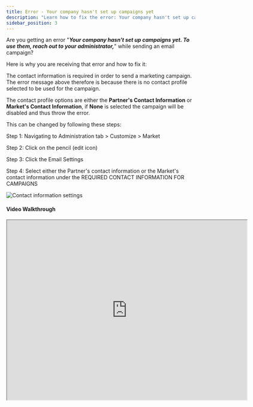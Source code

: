 ```yaml
---
title: Error - Your company hasn't set up campaigns yet
description: "Learn how to fix the error: Your company hasn't set up campaigns yet. To use them, reach out to your administrator."
sidebar_position: 3
---
```


Are you getting an error "***Your company hasn't set up campaigns yet. To use them, reach out to your administrator,***" while sending an email campaign?

Here is why you are receiving that error and how to fix it:

The contact information is required in order to send a marketing campaign. The error message above therefore is because there is no contact profile selected to be used for the campaign.

The contact profile options are either the **Partner's Contact Information** or **Market's Contact Information**, if **None** is selected the campaign will be disabled and thus throw the error.

This can be changed by following these steps:

Step 1: Navigating to Administration tab > Customize > Market

Step 2: Click on the pencil (edit icon)

Step 3: Click the Email Settings

Step 4: Select either the Partner's contact information or the Market's contact information under the REQUIRED CONTACT INFORMATION FOR CAMPAIGNS

![Contact information settings](/img/marketing/marketing-campaigns/error-company-hasnt-set-up-campaigns/contact-info-settings.jpg)

#### Video Walkthrough

<iframe 
  src="https://drive.google.com/file/d/1BQJev1pT2N5cA7-MPpIIqAEFBHJBau5G/preview" 
  width="640" 
  height="480"
  allowFullScreen
></iframe>
